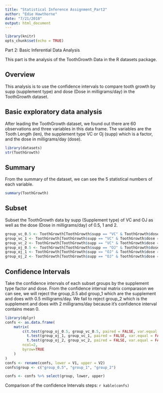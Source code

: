 ```yaml
---
title: "Statistical Inference Assignment_Part2"
author: "Edie Hawthorne"
date: "7/21/2018"
output: html_document
---
```



```r
library(knitr)
opts_chunk$set(echo = TRUE)
```

Part 2: Basic Inferential Data Analysis 

This part is the analysis of the ToothGrowth Data in the R datasets package.

## Overview

This analysis is to use the confidence intervals to compare tooth growth by supp (supplement type) and dose (Dose in milligrams/day) in the ToothGrowth dataset.

## Basic exploratory data analysis 

After leading the ToothGrowth dataset, we found out there are 60 observations and three variables in this data frame. The variables are the Tooth Length (len), the supplement type VC or Oj (supp) which is a factor, and the dose in milligrams/day (dose). 

```r
library(datasets)
str(ToothGrowth)
```

## Summary

From the summary of the dataset, we can see the 5 statistical numbers of each variable. 
```r
summary(ToothGrowth)
```


## Subset 

Subset the ToothGrowth data by supp (Supplement type) of VC and OJ as well as the dose (Dose in milligrams/day) of 0.5, 1 and 2.

```r
group_vc_0.5 <- ToothGrowth[ToothGrowth$supp == "VC" & ToothGrowth$dose == "0.5","len"]
group_vc_1 <- ToothGrowth[ToothGrowth$supp == "VC" & ToothGrowth$dose == "1","len"]
group_vc_2 <- ToothGrowth[ToothGrowth$supp == "VC" & ToothGrowth$dose == "2","len"]
group_oj_0.5 <- ToothGrowth[ToothGrowth$supp == "OJ" & ToothGrowth$dose == "0.5","len"]
group_oj_1 <- ToothGrowth[ToothGrowth$supp == "OJ" & ToothGrowth$dose == "1","len"]
group_oj_2 <- ToothGrowth[ToothGrowth$supp == "OJ" & ToothGrowth$dose == "2","len"]
```


## Confidence Intervals

Take the confidence intervals of each subset groups by the supplement type factor and dose. From the confidence interval matrix comparason we can see, we will reject the group_0.5 abd group_1 which are the supplement and does with 0.5 milligrams/day. We fail to reject group_2 which is the supplement and does with 2 milligrams/day because it's confidence interval contains mean 0.

```r
library(dplyr)
confs <- as.data.frame(
    matrix(
        c(t.test(group_oj_0.5, group_vc_0.5, paired = FALSE, var.equal = FALSE)$conf,
          t.test(group_oj_1, group_vc_1, paired = FALSE, var.equal = FALSE)$conf,
          t.test(group_oj_2, group_vc_2, paired = FALSE, var.equal = FALSE)$conf),
        ncol=2,
        byrow=TRUE
    )
)
confs <- rename(confs, lower = V1, upper = V2)
confs$group <- c("group_0.5", "group_1", "group_2") 

confs <- confs %>% select(group, lower, upper)

```

Comparison of the confidence Intervals steps: `r kable(confs)`

